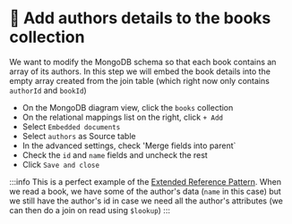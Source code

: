 
# 👐 Add authors details to the books collection

We want to modify the MongoDB schema so that each book contains an array of its authors.
In this step we will embed the book details into the empty array created from the join table (which right now only contains `authorId` and `bookId`)

- On the MongoDB diagram view, click the `books` collection
- On the relational mappings list on the right, click `+ Add`
- Select `Embedded documents`
- Select `authors` as Source table
- In the advanced settings, check 'Merge fields into parent`
- Check the `id` and `name` fields and uncheck the rest
- Click `Save and close` 

:::info
This is a perfect example of the [Extended Reference Pattern](https://www.mongodb.com/blog/post/building-with-patterns-the-extended-reference-pattern). When we read a book, we have some of the author's data (`name` in this case) but we still have the author's id in case we need all the author's attributes (we can then do a join on read using `$lookup`)
:::

<Screenshot url="https://www.mongodb.com/products/tools/relational-migrator" src="img/130-image-001.png" alt="Screenshot of the connect modal" />


